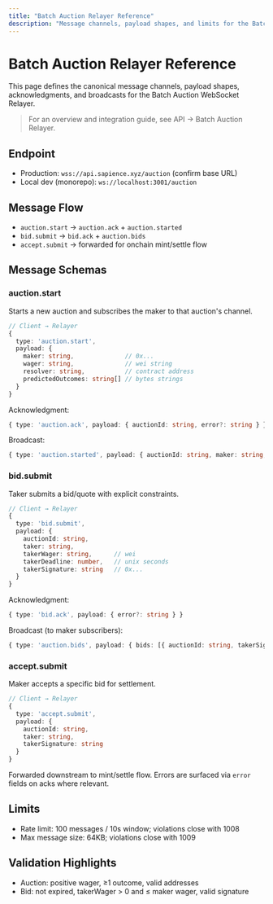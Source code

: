 ```yaml
---
title: "Batch Auction Relayer Reference"
description: "Message channels, payload shapes, and limits for the Batch Auction WebSocket."
---
```


# Batch Auction Relayer Reference

This page defines the canonical message channels, payload shapes, acknowledgments, and broadcasts for the Batch Auction WebSocket Relayer.

> For an overview and integration guide, see API → Batch Auction Relayer.

## Endpoint

- Production: `wss://api.sapience.xyz/auction` (confirm base URL)
- Local dev (monorepo): `ws://localhost:3001/auction`

## Message Flow

- `auction.start` → `auction.ack` + `auction.started`
- `bid.submit` → `bid.ack` + `auction.bids`
- `accept.submit` → forwarded for onchain mint/settle flow

## Message Schemas

### auction.start
Starts a new auction and subscribes the maker to that auction's channel.

```typescript
// Client → Relayer
{
  type: 'auction.start',
  payload: {
    maker: string,              // 0x...
    wager: string,              // wei string
    resolver: string,           // contract address
    predictedOutcomes: string[] // bytes strings
  }
}
```

Acknowledgment:
```typescript
{ type: 'auction.ack', payload: { auctionId: string, error?: string } }
```

Broadcast:
```typescript
{ type: 'auction.started', payload: { auctionId: string, maker: string, wager: string, predictedOutcomes: string[], resolver: string } }
```

### bid.submit
Taker submits a bid/quote with explicit constraints.

```typescript
// Client → Relayer
{
  type: 'bid.submit',
  payload: {
    auctionId: string,
    taker: string,
    takerWager: string,      // wei
    takerDeadline: number,   // unix seconds
    takerSignature: string   // 0x...
  }
}
```

Acknowledgment:
```typescript
{ type: 'bid.ack', payload: { error?: string } }
```

Broadcast (to maker subscribers):
```typescript
{ type: 'auction.bids', payload: { bids: [{ auctionId: string, takerSignature: string, taker: string, takerWager: string, takerDeadline: number }] } }
```

### accept.submit
Maker accepts a specific bid for settlement.

```typescript
// Client → Relayer
{
  type: 'accept.submit',
  payload: {
    auctionId: string,
    taker: string,
    takerSignature: string
  }
}
```

Forwarded downstream to mint/settle flow. Errors are surfaced via `error` fields on acks where relevant.

## Limits

- Rate limit: 100 messages / 10s window; violations close with 1008
- Max message size: 64KB; violations close with 1009

## Validation Highlights

- Auction: positive wager, ≥1 outcome, valid addresses
- Bid: not expired, takerWager > 0 and ≤ maker wager, valid signature
